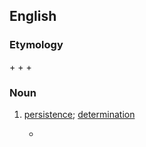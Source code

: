 ==English==

===Etymology===
{{term|stick to||persist at}} + {{term|it}} + {{term|-ive}} + {{term|-ness}}

===Noun===
{{en-noun|-}}

# {{informal}} [[persistence]]; [[determination]]
#*{{quote-book|title=How can I keep from singing: Pete Seeger‎|page=305|author=David King Dunaway|year=1990|passage=Perhaps he oversimplified his life when he wrote: "All you need to be a modern johnny Appleseed is a guitar and some '''sticktoitiveness''',"}}